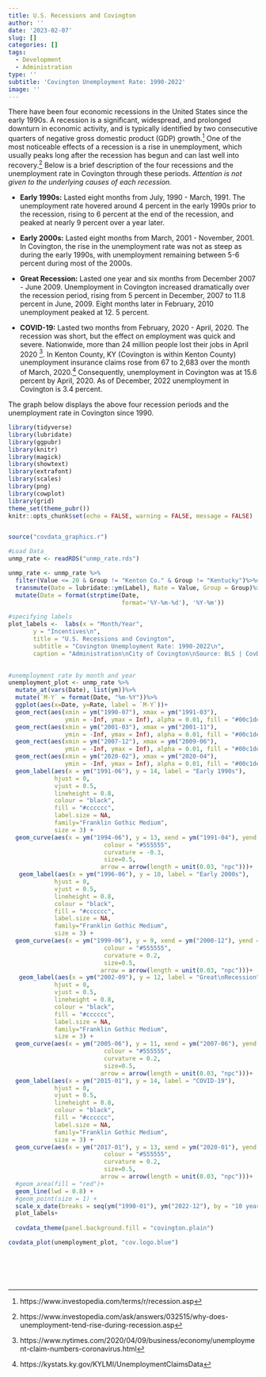 ```yaml
---
title: U.S. Recessions and Covington
author: ''
date: '2023-02-07'
slug: []
categories: []
tags:
  - Development
  - Administration
type: ''
subtitle: 'Covington Unemployment Rate: 1990-2022'
image: ''
---
```


There have been four economic recessions in the United States since the early 1990s.  A recession is a significant, widespread, and prolonged downturn in economic activity, and is typically identified by two consecutive quarters of negative gross domestic product (GDP) growth.^[https://www.investopedia.com/terms/r/recession.asp]  One of the most noticeable effects of a recession is a rise in unemployment, which usually peaks long after the recession has begun and can last well into recovery.^[https://www.investopedia.com/ask/answers/032515/why-does-unemployment-tend-rise-during-recession.asp] Below is a brief description of the four recessions and the unemployment rate in Covington through these periods.  *Attention is not given to the underlying causes of each recession.*

*   **Early 1990s:** Lasted eight months from July, 1990 - March, 1991. The unemployment rate hovered around 4 percent in the early 1990s prior to the recession, rising to 6 percent at the end of the recession, and peaked at nearly 9 percent over a year later.

*   **Early 2000s:** Lasted eight months from March, 2001 - November, 2001.  In Covington, the rise in the unemployment rate was not as steep as during the early 1990s, with unemployment remaining between 5-6 percent during most of the 2000s. 

*   **Great Recession:** Lasted one year and six months from December 2007 - June 2009.   Unemployment in Covington increased dramatically over the recession period, rising from 5 percent in December, 2007 to 11.8 percent in June, 2009. Eight months  later in February, 2010 unemployment peaked at 12. 5 percent.

*   **COVID-19:** Lasted two months from February, 2020 - April, 2020.  The recession was short, but the effect on employment was quick and severe.  Nationwide, more than 24 million people lost their jobs in April 2020 ^[https://www.nytimes.com/2020/04/09/business/economy/unemployment-claim-numbers-coronavirus.html].  In Kenton County, KY (Covington is within Kenton County) unemployment insurance claims rose from 67 to 2,683 over the month of March, 2020.^[https://kystats.ky.gov/KYLMI/UnemploymentClaimsData]  Consequently, unemployment in Covington was at 15.6 percent by April, 2020.  As of December, 2022 unemployment in Covington is 3.4 percent.

The graph below displays the above four recession periods and the unemployment rate in Covington since 1990.

 

```r

library(tidyverse)
library(lubridate)
library(ggpubr)
library(knitr)
library(magick)
library(showtext)
library(extrafont)
library(scales)
library(png)
library(cowplot)
library(grid)
theme_set(theme_pubr())
knitr::opts_chunk$set(echo = FALSE, warning = FALSE, message = FALSE)


source("covdata_graphics.r")

#Load Data
unmp_rate <- readRDS("unmp_rate.rds")

unmp_rate <- unmp_rate %>%
  filter(Value <= 20 & Group != "Kenton Co." & Group != "Kentucky")%>%#removes rows that are not percents with decimal
  transmute(Date = lubridate::ym(Label), Rate = Value, Group = Group)%>%
  mutate(Date = format(strptime(Date, 
                                format='%Y-%m-%d'), '%Y-%m'))

```




```r


#specifying labels  
plot_labels <-  labs(x = "Month/Year", 
       y = "Incentives\n", 
       title = "U.S. Recessions and Covington",
       subtitle = "Covington Unemployment Rate: 1990-2022\n",
       caption = "Administration\nCity of Covington\nSource: BLS | CovData | 2023")
  

#unemployment rate by month and year
unemployment_plot <- unmp_rate %>%
  mutate_at(vars(Date), list(ym))%>%
  mutate(`M-Y` = format(Date, "%m-%Y"))%>%
  ggplot(aes(x=Date, y=Rate, label = `M-Y`))+
  geom_rect(aes(xmin = ym("1990-07"), xmax = ym("1991-03"), 
                ymin = -Inf, ymax = Inf), alpha = 0.01, fill = "#00c1de", colour = NA)+
  geom_rect(aes(xmin = ym("2001-03"), xmax = ym("2001-11"), 
                ymin = -Inf, ymax = Inf), alpha = 0.01, fill = "#00c1de", colour = NA)+
  geom_rect(aes(xmin = ym("2007-12"), xmax = ym("2009-06"), 
                ymin = -Inf, ymax = Inf), alpha = 0.01, fill = "#00c1de", colour = NA)+
  geom_rect(aes(xmin = ym("2020-02"), xmax = ym("2020-04"), 
                ymin = -Inf, ymax = Inf), alpha = 0.01, fill = "#00c1de", colour = NA)+
  geom_label(aes(x = ym("1991-06"), y = 14, label = "Early 1990s"), 
             hjust = 0, 
             vjust = 0.5, 
             lineheight = 0.8,
             colour = "black", 
             fill = "#cccccc", 
             label.size = NA, 
             family="Franklin Gothic Medium", 
             size = 3) +
  geom_curve(aes(x = ym("1994-06"), y = 13, xend = ym("1991-04"), yend = 12), 
                           colour = "#555555", 
                           curvature = -0.3,
                           size=0.5,
                          arrow = arrow(length = unit(0.03, "npc")))+
   geom_label(aes(x = ym("1996-06"), y = 10, label = "Early 2000s"), 
             hjust = 0, 
             vjust = 0.5, 
             lineheight = 0.8,
             colour = "black", 
             fill = "#cccccc", 
             label.size = NA, 
             family="Franklin Gothic Medium", 
             size = 3) +
  geom_curve(aes(x = ym("1999-06"), y = 9, xend = ym("2000-12"), yend = 8), 
                           colour = "#555555", 
                           curvature = 0.2,
                           size=0.5,
                          arrow = arrow(length = unit(0.03, "npc")))+
   geom_label(aes(x = ym("2002-09"), y = 12, label = "Great\nRecession"), 
             hjust = 0, 
             vjust = 0.5, 
             lineheight = 0.8,
             colour = "black", 
             fill = "#cccccc", 
             label.size = NA, 
             family="Franklin Gothic Medium", 
             size = 3) +
  geom_curve(aes(x = ym("2005-06"), y = 11, xend = ym("2007-06"), yend = 9), 
                           colour = "#555555", 
                           curvature = 0.2,
                           size=0.5,
                          arrow = arrow(length = unit(0.03, "npc")))+
  geom_label(aes(x = ym("2015-01"), y = 14, label = "COVID-19"), 
             hjust = 0, 
             vjust = 0.5, 
             lineheight = 0.8,
             colour = "black", 
             fill = "#cccccc", 
             label.size = NA, 
             family="Franklin Gothic Medium", 
             size = 3) +
  geom_curve(aes(x = ym("2017-01"), y = 13, xend = ym("2020-01"), yend = 12), 
                           colour = "#555555", 
                           curvature = 0.2,
                           size=0.5,
                          arrow = arrow(length = unit(0.03, "npc")))+
  #geom_area(fill = "red")+
  geom_line(lwd = 0.8) + 
  #geom_point(size = 1) +
  scale_x_date(breaks = seq(ym("1990-01"), ym("2022-12"), by = "10 years"), date_labels = "%Y" )+
  plot_labels+
 
  covdata_theme(panel.background.fill = "covington.plain")

covdata_plot(unemployment_plot, "cov.logo.blue")
  

  
  



```